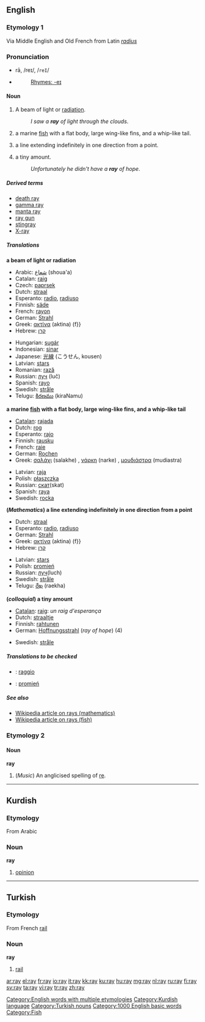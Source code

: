==English==

===Etymology 1===
Via Middle English and Old French from Latin ''[[radius]]''

===Pronunciation===
*rā, /reɪ/, /<tt>reI</tt>/
*{{audio|en-us-ray.ogg|Audio (US)}}
*:[[Rhymes:English:-eɪ|Rhymes: -eɪ]]

====Noun====
{{en-noun}}

# A beam of light or [[radiation]].
#:''I saw a '''ray''' of light through the clouds''.
# a marine [[fish]] with a flat body, large wing-like fins, and a whip-like tail.
# {{Mathematics}} a line extending indefinitely in one direction from a point.
# {{colloquial}} a tiny amount.
#:''Unfortunately he didn't have a '''ray''' of hope''.

=====Derived terms=====
*[[death ray]]
*[[gamma ray]]
*[[manta ray]]
*[[ray gun]]
*[[stingray]]
*[[X-ray]]

=====Translations=====
'''a beam of light or radiation'''
{{top}}
*Arabic: [[شعاع]] (shoua'a)
*Catalan: [[raig]] {{m}}
*Czech: [[paprsek]] {{m}}
*Dutch: [[straal]] {{f}}
*Esperanto: [[radio]], [[radiuso]]
*Finnish: [[säde]]
*French: [[rayon]] {{m}}
*German: [[Strahl]] {{m}}
*Greek: [[ακτίνα]] (aktina) (f}}
*Hebrew: [[קרן]]
{{mid}}
*Hungarian: [[sugár]]
*Indonesian: [[sinar]]
*Japanese: [[光線]] (こうせん, kousen)
*Latvian: [[stars]] {{m}}
*Romanian: [[rază]] {{f}}
*Russian: [[луч]] {{m}} (luč)
*Spanish: [[rayo]]
*Swedish: [[stråle]] {{c}}
*Telugu: [[కిరణము]] (kiraNamu)
{{bottom}}

'''a marine [[fish]] with a flat body, large wing-like fins, and a whip-like tail'''
{{top}}
*[[Catalan]]: [[rajada]]
*Dutch: [[rog]] {{m}}
*Esperanto: [[rajo]]
*Finnish: [[rausku]]
*French: [[raie]] {{f}}
*German: [[Rochen]] {{m}}
*Greek: [[σαλάχι]] (salakhe) {{n}}, [[νάρκη]] (narke) {{f}}, [[μουδιάστρα]] (mudiastra) {{f}}
{{mid}}
*Latvian: [[raja]] {{f}}
*Polish: [[płaszczka]] {{f}}
*Russian: [[скат]](skat) {{m}}
*Spanish: [[raya]]
*Swedish: [[rocka]] {{c}}
{{bottom}}

'''(''Mathematics'') a line extending indefinitely in one direction from a point'''
{{top}}
*Dutch: [[straal]] {{f}}
*Esperanto: [[radio]], [[radiuso]]
*German: [[Strahl]] {{m}}
*Greek: [[ακτίνα]] (aktina) (f}}
*Hebrew: [[קרן]]
{{mid}}
*Latvian: [[stars]] {{m}}
*Polish: [[promień]] {{m}}
*Russian: [[луч]](luch) {{m}}
*Swedish: [[stråle]] {{c}}
*Telugu: [[రేఖ]] (raekha)
{{bottom}}

'''(''colloquial'') a tiny amount'''
{{top}}
*[[Catalan]]: [[raig]]: ''un raig d'esperança''
*Dutch: [[straaltje]] {{n}}
*Finnish: [[rahtunen]]
*German: [[Hoffnungsstrahl]] {{m}} (''ray of hope'') (4)
{{mid}}
*Swedish: [[stråle]] {{c}}
{{bottom}}

=====Translations to be checked=====
{{checktrans}}
*{{ttbc|Italian}}: [[raggio]] {{m}}
*{{ttbc|Polish}}: [[promień]] {{m}}

=====See also=====
*[[w:Ray|Wikipedia article on rays (mathematics)]]
*[[w:Ray (fish)|Wikipedia article on rays (fish)]]

===Etymology 2===

====Noun====
'''ray'''

# (''Music'') An anglicised spelling of [[re]].

[[Category:English words with multiple etymologies]]

----

==Kurdish==

===Etymology===
From Arabic

===Noun===
'''ray'''

# [[opinion]]

[[Category:Kurdish language]]

----

==Turkish==

===Etymology===
From French [[rail]]

===Noun===
'''ray'''

# [[rail]]

[[Category:Turkish nouns]]
[[Category:1000 English basic words]]
[[Category:Fish]]

[[ar:ray]]
[[el:ray]]
[[fr:ray]]
[[io:ray]]
[[it:ray]]
[[kk:ray]]
[[ku:ray]]
[[hu:ray]]
[[mg:ray]]
[[nl:ray]]
[[ru:ray]]
[[fi:ray]]
[[sv:ray]]
[[ta:ray]]
[[vi:ray]]
[[tr:ray]]
[[zh:ray]]